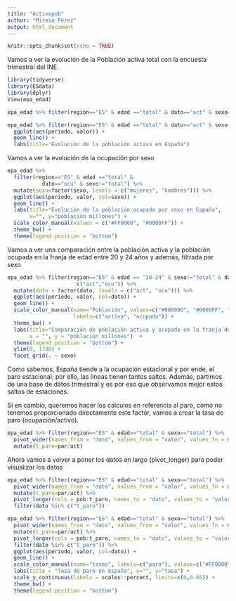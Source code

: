 ```yaml
---
title: "Activepob"
author: "Mireia Pérez"
output: html_document
---
```


```r
knitr::opts_chunk$set(echo = TRUE)
```

Vamos a ver la evolución de la Población activa total con la encuesta trimestral del INE.

```r
library(tidyverse)
library(ESdata)
library(dplyr)
View(epa_edad)

epa_edad %>% filter(region=="ES" & edad =="total" & dato=="act" & sexo=="total")

epa_edad %>% filter(region=="ES" & edad =="total" & dato=="act" & sexo=="total") %>% 
  ggplot(aes(periodo, valor)) + 
  geom_line() + 
  labs(title="Evolución de la población activa en España")

```

Vamos a ver la evolución de la ocupación por sexo
```r
epa_edad %>% 
  filter(region=="ES" & edad =="total" & 
           dato=="ocu" & sexo!="total") %>% 
  mutate(sexo=factor(sexo, levels = c("mujeres", "hombres"))) %>%
  ggplot(aes(periodo, valor, col=sexo)) + 
  geom_line() + 
  labs(title="Evolución de la población ocupada por sexo en España", 
       x="", y="población millones") +
  scale_color_manual(values = c("#FF0000", "#0000FF")) + 
  theme_bw() +
  theme(legend.position = "bottom")
```
Vamos a ver una comparación entre la población activa y la población ocupada en la franja de edad entre 20 y 24 años y además, filtrada por sexo
```r
epa_edad %>% filter(region=="ES" & edad == "20-24" & sexo!="total" & dato %in% 
                      c("act","ocu")) %>% 
  mutate(dato = factor(dato, levels = c("act", "ocu"))) %>%
  ggplot(aes(periodo, valor, col=dato)) + 
  geom_line() + 
  scale_color_manual(name="Población", values=c("#000000", "#0000FF", "#FF0000"), 
                     labels=c("activa", "ocupada")) + 
  theme_bw() + 
  labs(title="Comparación de población activa y ocupada en la franja de 20-24 años en España", 
       x = "", y = "población millones")  + 
  theme(legend.position = "bottom") + 
  ylim(0, 1700) +
  facet_grid(. ~ sexo)
```
Como sabemos, España tiende a la ocupación estacional y por ende, el paro estacional; por ello, las líneas tienen tantos saltos. Además, partimos de una base de datos trimestral y es por eso que observamos mejor estos saltos de estaciones. 



Si en cambio, queremos hacer los calculos en referencia al paro, como no tenemos proporcionado directamente este factor, vamos a crear la tasa de paro (ocupación/activo).

```r
epa_edad %>% filter(region=="ES" & edad=="total" & sexo=="total") %>%
  pivot_wider(names_from = "dato", values_from = "valor", values_fn = mean) %>%
  mutate(t_paro=par/act)

```

Ahora vamos a volver a poner los datos en largo (pivot_longer) para poder visualizar los datos
```r
epa_edad %>% filter(region=="ES" & edad=="total" & sexo=="total") %>%
  pivot_wider(names_from = "dato", values_from = "valor", values_fn = mean) %>%
  mutate(t_paro=par/act) %>% 
  pivot_longer(cols = pob:t_paro, names_to = "dato", values_to = "valor") %>% 
  filter(dato %in% c("t_paro"))
```

```r
epa_edad %>% filter(region=="ES" & edad=="total" & sexo=="total") %>%
  pivot_wider(names_from = "dato", values_from = "valor", values_fn = mean) %>%
  mutate(t_paro=par/act) %>% 
  pivot_longer(cols = pob:t_paro, names_to = "dato", values_to = "valor") %>% 
  filter(dato %in% c("t_paro")) %>%
  ggplot(aes(periodo, valor, col=dato)) +
  geom_line() +
  scale_color_manual(name="tasas", labels=c("paro"), values=c("#FF0000")) +
  labs(title = "Tasa de paro en España", x="", y="tasa") + 
  scale_y_continuous(labels = scales::percent, limits=c(0,0.65)) +
  theme_bw() + 
  theme(legend.position = "bottom")
```


